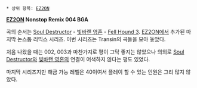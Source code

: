  * 상위 항목: [[EZ2ON]]

{{{#!HTML
<object style="height: 390px; width: 600px"><param name="movie" value="http://www.youtube.com/v/m2T-VpSyWkc?version=3"><param name="allowFullScreen" value="true"><param name="allowScriptAccess" value="always"><embed src="http://www.youtube.com/v/m2T-VpSyWkc?version=3" type="application/x-shockwave-flash" allowfullscreen="true" allowScriptAccess="always" width="600" height="390"></object>
}}}

'''[[EZ2ON]] Nonstop Remix 004 BGA'''

곡의 순서는 [[Soul Destructor]] - [[빛바랜 영혼]] - [[Fell Hound 3]]. [[EZ2ON]]에서 추가된 마지막 논스톱 리믹스 시리즈. 이번 시리즈는 Transin의 곡들을 모아 놓았다.

처음 나왔을 때는 002, 003과 마찬가지로 평이 그닥 좋지는 않았으나 의외로 [[Soul Destructor]]와 [[빛바랜 영혼]]의 연결이 어색하지 않다는 평도 있었다.

마지막 시리즈지만 해금 가능 레벨은 40이여서 플레이 할 수 있는 인원은 그리 많지 않았다.
